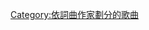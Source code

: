 {{Category explanation|'''[[丽珠|丽珠]]'''創作或聯合創作的歌曲。關於丽珠的歌曲，請見「[[:Category:丽珠歌曲|:Category:丽珠歌曲]]」}}

[[Category:依詞曲作家劃分的歌曲|Category:依詞曲作家劃分的歌曲]]